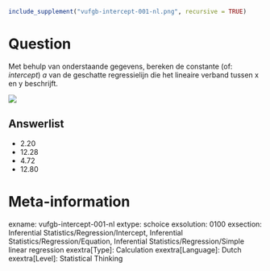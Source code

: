 ```r
include_supplement("vufgb-intercept-001-nl.png", recursive = TRUE)
```

Question
========
Met behulp van onderstaande gegevens, bereken de constante (of: *intercept*) *a* van de geschatte regressielijn die het lineaire verband tussen x en y beschrijft.

![](vufgb-intercept-001-nl.png)

Answerlist
----------
* 2.20
* 12.28
* 4.72
* 12.80

Meta-information
================
exname: vufgb-intercept-001-nl
extype: schoice
exsolution: 0100
exsection: Inferential Statistics/Regression/Intercept, Inferential Statistics/Regression/Equation, Inferential Statistics/Regression/Simple linear regression
exextra[Type]: Calculation
exextra[Language]: Dutch
exextra[Level]: Statistical Thinking
